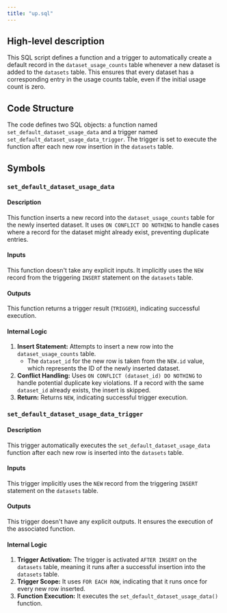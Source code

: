 ```yaml
---
title: "up.sql"
---
```


## High-level description
This SQL script defines a function and a trigger to automatically create a default record in the `dataset_usage_counts` table whenever a new dataset is added to the `datasets` table. This ensures that every dataset has a corresponding entry in the usage counts table, even if the initial usage count is zero.

## Code Structure
The code defines two SQL objects: a function named `set_default_dataset_usage_data` and a trigger named `set_default_dataset_usage_data_trigger`. The trigger is set to execute the function after each new row insertion in the `datasets` table.

## Symbols

### `set_default_dataset_usage_data`
#### Description
This function inserts a new record into the `dataset_usage_counts` table for the newly inserted dataset. It uses `ON CONFLICT DO NOTHING` to handle cases where a record for the dataset might already exist, preventing duplicate entries.

#### Inputs
This function doesn't take any explicit inputs. It implicitly uses the `NEW` record from the triggering `INSERT` statement on the `datasets` table.

#### Outputs
This function returns a trigger result (`TRIGGER`), indicating successful execution.

#### Internal Logic
1. **Insert Statement:** Attempts to insert a new row into the `dataset_usage_counts` table.
   - The `dataset_id` for the new row is taken from the `NEW.id` value, which represents the ID of the newly inserted dataset.
2. **Conflict Handling:** Uses `ON CONFLICT (dataset_id) DO NOTHING` to handle potential duplicate key violations. If a record with the same `dataset_id` already exists, the insert is skipped.
3. **Return:** Returns `NEW`, indicating successful trigger execution.

### `set_default_dataset_usage_data_trigger`
#### Description
This trigger automatically executes the `set_default_dataset_usage_data` function after each new row is inserted into the `datasets` table.

#### Inputs
This trigger implicitly uses the `NEW` record from the triggering `INSERT` statement on the `datasets` table.

#### Outputs
This trigger doesn't have any explicit outputs. It ensures the execution of the associated function.

#### Internal Logic
1. **Trigger Activation:** The trigger is activated `AFTER INSERT` on the `datasets` table, meaning it runs after a successful insertion into the `datasets` table.
2. **Trigger Scope:** It uses `FOR EACH ROW`, indicating that it runs once for every new row inserted.
3. **Function Execution:** It executes the `set_default_dataset_usage_data()` function.
